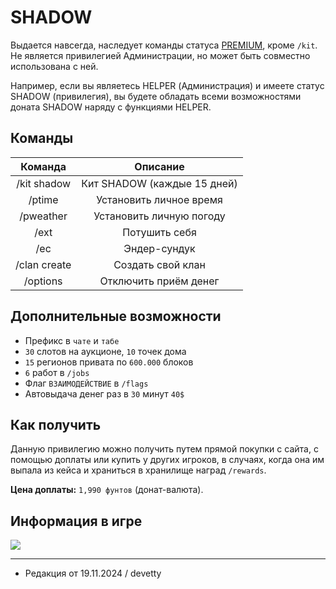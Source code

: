 # SHADOW

Выдается навсегда, наследует команды статуса [PREMIUM](https://www.etty.su/docs/wiki/donate/premium), кроме ```/kit```. Не является привилегией Администрации, но может быть совместно использована с ней.

Например, если вы являетесь HELPER (Администрация) и имеете статус SHADOW (привилегия), вы будете обладать всеми возможностями доната SHADOW наряду с функциями HELPER.

## Команды

| Команда | Описание |
| :---------: | :---------: |
| /kit shadow | Кит SHADOW (каждые 15 дней) |
| /ptime | Установить личное время |
| /pweather | Установить личную погоду |
| /ext | Потушить себя |
| /ec | Эндер-сундук |
| /clan create | Создать свой клан |
| /options | Отключить приём денег |

## Дополнительные возможности

- Префикс в ```чате``` и ```табе```
- ```30``` слотов на аукционе, ```10``` точек дома
- ```15``` регионов привата по ```600.000``` блоков
- ```6``` работ в ```/jobs```
- Флаг ```ВЗАИМОДЕЙСТВИЕ``` в ```/flags```
- Автовыдача денег раз в ```30``` минут ```40$```

## Как получить

Данную привилегию можно получить путем прямой покупки с сайта, с помощью доплаты или купить у других игроков, в случаях, когда она им выпала из кейса и храниться в хранилище наград ```/rewards```.

**Цена доплаты:** ```1,990 фунтов``` (донат-валюта).

## Информация в игре

<img src="https://api.etty.su/wiki/donate/shadow.png"/>

--------

- Редакция от 19.11.2024 / devetty
